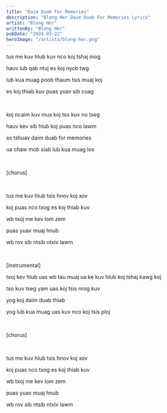 ```yaml
---
title: "Daim Duab For Memories"
description: "Blong Her Daim Duab For Memories Lyrics"
artist: "Blong Her"
writtenBy: "Blong Her"
pubDate: "2024-03-22"
heroImage: "/artists/blong-her.png"
---
```


tus me kuv hlub kuv nco koj tshaj mog

hauv lub qab ntuj es koj nyob twg

lub kua muag poob thaum tsis muaj koj

es koj thiab kuv puas yuav sib cuag

<br />

koj ncaim kuv mus koj tso kuv no tseg

hauv kev sib hlub koj puas nco lawm

es tshuav daim duab for memories

ua chaw mob siab lub kua muag los

<br />

[chorus]

<br />

tus me kuv hlub tsis hnov koj xov

koj puas nco txog es koj thiab kuv

wb txoj me kev lom zem

puas yuav muaj hnub

wb rov sib ntsib ntxiv lawm

<br />

[instrumental]

txoj kev hlub uas wb tau muaj ua ke kuv hlub koj tshaj kawg koj

tso kuv tseg yam uas koj tsis nrog kuv

yog koj daim duab thiab

yog lub kua muag uas kuv nco koj tsis ploj

<br />

[chorus]

<br />

tus me kuv hlub tsis hnov koj xov

koj puas nco txog es koj thiab kuv

wb txoj me kev lom zem

puas yuav muaj hnub

wb rov sib ntsib ntxiv lawm
